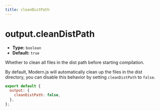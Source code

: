 ```yaml
---
title: cleanDistPath
---
```


# output.cleanDistPath

- **Type:** `boolean`
- **Default:** `true`

Whether to clean all files in the dist path before starting compilation.

By default, Modern.js will automatically clean up the files in the dist directory, you can disable this behavior by setting `cleanDistPath` to `false`.

```js
export default {
  output: {
    cleanDistPath: false,
  },
};
```

